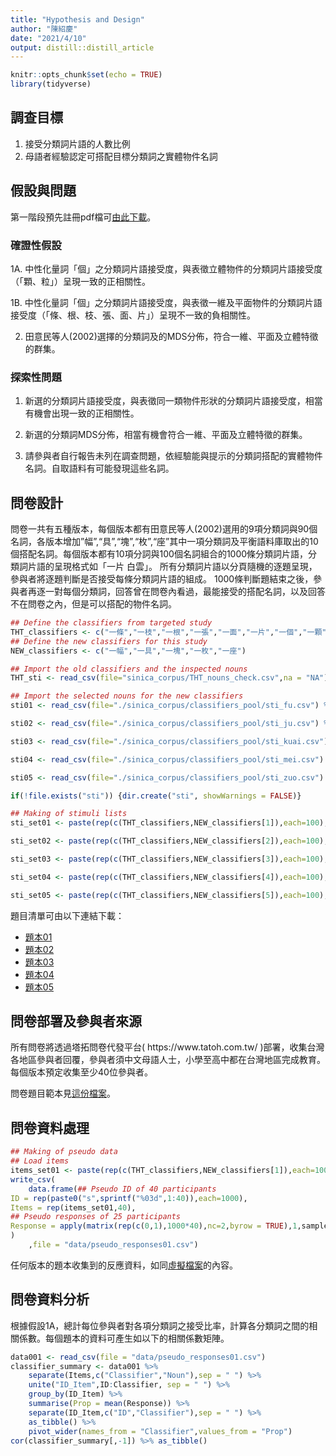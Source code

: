 ```yaml
---
title: "Hypothesis and Design"
author: "陳紹慶"
date: "2021/4/10"
output: distill::distill_article
---
```


```r
knitr::opts_chunk$set(echo = TRUE)
library(tidyverse)
```

## 調查目標

1. 接受分類詞片語的人數比例
2. 母語者經驗認定可搭配目標分類詞之實體物件名詞

## 假設與問題

第一階段預先註冊pdf檔可[由此下載](Prereg_phase01.pdf)。

### 確證性假設

1A. 中性化量詞「個」之分類詞片語接受度，與表徵立體物件的分類詞片語接受度（「顆、粒」）呈現一致的正相關性。

1B. 中性化量詞「個」之分類詞片語接受度，與表徵一維及平面物件的分類詞片語接受度（「條、根、枝、張、面、片」）呈現不一致的負相關性。

2. 田意民等人(2002)選擇的分類詞及的MDS分佈，符合一維、平面及立體特徵的群集。

### 探索性問題

1. 新選的分類詞片語接受度，與表徵同一類物件形狀的分類詞片語接受度，相當有機會出現一致的正相關性。

2. 新選的分類詞MDS分佈，相當有機會符合一維、平面及立體特徵的群集。

3. 請參與者自行報告未列在調查問題，依經驗能與提示的分類詞搭配的實體物件名詞。自取語料有可能發現這些名詞。

## 問卷設計

問卷一共有五種版本，每個版本都有田意民等人(2002)選用的9項分類詞與90個名詞，各版本增加"幅","具","塊","枚","座"其中一項分類詞及平衡語料庫取出的10個搭配名詞。每個版本都有10項分詞與100個名詞組合的1000條分類詞片語，分類詞片語的呈現格式如「一片 白雲」。
所有分類詞片語以分頁隨機的逐題呈現，參與者將逐題判斷是否接受每條分類詞片語的組成。
1000條判斷題結束之後，參與者再逐一對每個分類詞，回答曾在問卷內看過，最能接受的搭配名詞，以及回答不在問卷之內，但是可以搭配的物件名詞。

```r
## Define the classifiers from targeted study
THT_classifiers <- c("一條","一枝","一根","一張","一面","一片","一個","一顆","一粒")
## Define the new classifiers for this study
NEW_classifiers <- c("一幅","一具","一塊","一枚","一座")

## Import the old classifiers and the inspected nouns
THT_sti <- read_csv(file="sinica_corpus/THT_nouns_check.csv",na = "NA")%>%filter(STUDY01 == "V") %>% select(WORD,POS,FREQ,RANK,`條`,`枝`,`根`,`張`,`面`,`片`,`個`,`顆`,`粒`) %>% pull(WORD)

## Import the selected nouns for the new classifiers
sti01 <- read_csv(file="./sinica_corpus/classifiers_pool/sti_fu.csv") %>% filter(In < 11) %>% pull(WORD)

sti02 <- read_csv(file="./sinica_corpus/classifiers_pool/sti_ju.csv") %>% filter(In < 11) %>% pull(WORD)

sti03 <- read_csv(file="./sinica_corpus/classifiers_pool/sti_kuai.csv") %>% filter(In < 11) %>% pull(WORD)

sti04 <- read_csv(file="./sinica_corpus/classifiers_pool/sti_mei.csv") %>% filter(In < 11) %>% pull(WORD)

sti05 <- read_csv(file="./sinica_corpus/classifiers_pool/sti_zuo.csv") %>% filter(In < 11) %>% pull(WORD)

if(!file.exists("sti")) {dir.create("sti", showWarnings = FALSE)}

## Making of stimuli lists
sti_set01 <- paste(rep(c(THT_classifiers,NEW_classifiers[1]),each=100),c(THT_sti,sti01), collapse = "\",\"") %>% write_lines(file="./sti/sti_list01.txt")

sti_set02 <- paste(rep(c(THT_classifiers,NEW_classifiers[2]),each=100),c(THT_sti,sti02), collapse = "\",\"") %>% write_lines(file="./sti/sti_list02.txt")

sti_set03 <- paste(rep(c(THT_classifiers,NEW_classifiers[3]),each=100),c(THT_sti,sti03), collapse = "\",\"") %>% write_lines(file="./sti/sti_list03.txt")

sti_set04 <- paste(rep(c(THT_classifiers,NEW_classifiers[4]),each=100),c(THT_sti,sti04), collapse = "\",\"") %>% write_lines(file="./sti/sti_list04.txt")

sti_set05 <- paste(rep(c(THT_classifiers,NEW_classifiers[5]),each=100),c(THT_sti,sti05), collapse = "\",\"") %>% write_lines(file="./sti/sti_list05.txt")
```

題目清單可由以下連結下載：

- [題本01](sti/sti_list01.txt)
- [題本02](sti/sti_list02.txt)
- [題本03](sti/sti_list03.txt)
- [題本04](sti/sti_list04.txt)
- [題本05](sti/sti_list05.txt)


## 問卷部署及參與者來源

所有問卷將透過塔拓問卷代發平台( https://www.tatoh.com.tw/ )部署，收集台灣各地區參與者回覆，參與者須中文母語人士，小學至高中都在台灣地區完成教育。每個版本預定收集至少40位參與者。

問卷題目範本見[這份檔案](01a_formr_template.Rmd)。

## 問卷資料處理

```r
## Making of pseudo data
## Load items
items_set01 <- paste(rep(c(THT_classifiers,NEW_classifiers[1]),each=100),c(THT_sti,sti01))
write_csv(
    data.frame(## Pseudo ID of 40 participants
ID = rep(paste0("s",sprintf("%03d",1:40)),each=1000),
Items = rep(items_set01,40),
## Pseudo responses of 25 participants
Response = apply(matrix(rep(c(0,1),1000*40),nc=2,byrow = TRUE),1,sample,size=1)
)
    ,file = "data/pseudo_responses01.csv")
```

任何版本的題本收集到的反應資料，如同[虛擬檔案](data/pseudo_responses01.csv)的內容。


## 問卷資料分析

根據假設1A，總計每位參與者對各項分類詞之接受比率，計算各分類詞之間的相關係數。每個題本的資料可產生如以下的相關係數矩陣。

```r
data001 <- read_csv(file = "data/pseudo_responses01.csv")
classifier_summary <- data001 %>%
    separate(Items,c("Classifier","Noun"),sep = " ") %>%
    unite("ID_Item",ID:Classifier, sep = " ") %>%
    group_by(ID_Item) %>%
    summarise(Prop = mean(Response)) %>%
    separate(ID_Item,c("ID","Classifier"),sep = " ") %>%
    as_tibble() %>%
    pivot_wider(names_from = "Classifier",values_from = "Prop")
cor(classifier_summary[,-1]) %>% as_tibble()
```

